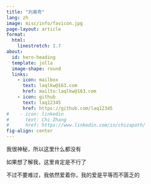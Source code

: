 ```yaml
---
title: "刘奥奇"
lang: zh
image: misc/info/favicon.jpg
page-layout: article
format: 
  html:
    linestretch: 1.7
about:
  id: hero-heading
  template: jolla
  image-shape: round
  links:
    - icon: mailbox
      text: laqlkw@163.com
      href: mailto:laqlkw@163.com
    - icon: github
      text: laq12345
      href: https://github.com/laq12345
#    - icon: linkedin
#      text: Chi Zhang
#      href: https://www.linkedin.com/in/chizapoth/
fig-align: center
---
```


::: {#hero-heading}

:::

我很神秘，所以这里什么都没有

如果想了解我，这里肯定是不行了

不过不要难过，我依然爱着你，我的爱是平等而不匮乏的


